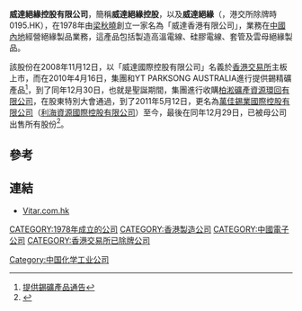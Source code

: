 '''威達絕緣控股有限公司'''，簡稱'''威達絕緣控股'''，以及'''威達絕緣'''（'''{{lang-en|Vitar Insulation Holdings Limited}}'''，港交所除牌時0195.HK），在1978年由[[梁秋曉|梁秋曉]]創立一家名為「威達香港有限公司」，業務在[[中國內地|中國內地]]經營絕緣製品業務，這產品包括製造高溫電線、硅膠電線、套管及雲母絕緣製品。

該股份在2008年11月12日，以「威達國際控股有限公司」名義於[[香港交易所|香港交易所]]主板上市，而在2010年4月16日，集團和YT PARKSONG AUSTRALIA進行提供錫精礦產品<ref>[http://www.goodtoptin.com/attachment/2011050911263517_tc.pdf 提供錫礦產品通告]{{dead link|date=2017年12月 |bot=InternetArchiveBot |fix-attempted=yes }}</ref>，到了同年12月30日，也就是聖誕期間，集團進行收購[[柏淞礦產資源環回有限公司|柏淞礦產資源環回有限公司]]，在股東特別大會通過，到了2011年5月12日，更名為[[萬佳錫業國際控股有限公司|萬佳錫業國際控股有限公司]]（[[利海資源國際控股有限公司|利海資源國際控股有限公司]]）至今，最後在同年12月29日，已被母公司出售所有股份<ref>{{Cite web |url=http://www.goodtoptin.com/c/about_profile.php |title=萬佳錫業國際控股有限公司簡介 |access-date=2012-06-30 |archive-date=2011-12-02 |archive-url=https://web.archive.org/web/20111202010959/http://www.goodtoptin.com/c/about_profile.php |dead-url=yes }}</ref>。

==參考==
{{REFLIST}}

==連結==
*[http://www.vitar.com.hk/ Vitar.com.hk]{{Wayback|url=http://www.vitar.com.hk/ |date=20201127061301 }}

[[CATEGORY:1978年成立的公司|CATEGORY:1978年成立的公司]]
[[CATEGORY:香港製造公司|CATEGORY:香港製造公司]]
[[CATEGORY:中國電子公司|CATEGORY:中國電子公司]]
[[Category:中国化学工业公司|Category:中国化学工业公司]]
[[CATEGORY:香港交易所已除牌公司|CATEGORY:香港交易所已除牌公司]]
